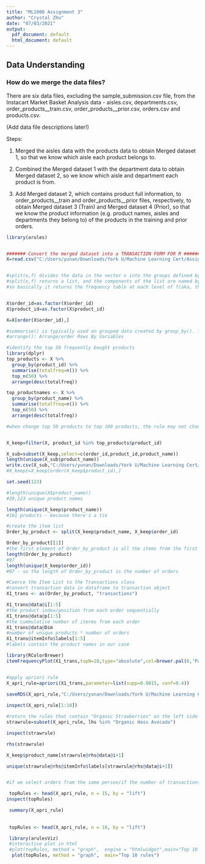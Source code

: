 ---
title: "ML1000 Assignment 3"
author: "Crystal Zhu"
date: "07/03/2021"
output:
  pdf_document: default
  html_document: default
---

## Data Understanding


### How do we merge the data files?


There are six data files, excluding the sample_submission.csv file, from the Instacart Market Basket Analysis data - aisles.csv, departments.csv, order_products__train.csv, order_products__prior.csv, orders.csv and products.csv.

(Add data file descriptions later!)

Steps:

1. Merged the aisles data with the products data to obtain Merged dataset 1, so that we know which aisle each product belongs to.

2. Combined the Merged dataset 1 with the department data to obtain Merged dataset 2, so we know which aisle and department each product is from.

3. Add Merged dataset 2, which contains product full information, to order_products__train and order_products__prior files, respectively, to obtain Merged dataset 3 (Train) and Merged dataset 4 (Prior), so that we know the product information (e.g. product names, aisles and departments they belong to) of the products in the training and prior orders.






```{r, message=FALSE, warning=FALSE}

library(arules)


####### Convert the merged dataset into a TRANSACTION FORM FOR R ############
X=read.csv("C:/Users/yunan/Downloads/York U/Machine Learning Cert/Assignment 3/data/orders_TRAIN_products_MERGED.csv")


#split(x,f) divides the data in the vector x into the groups defined by f
#split(x,f) returns a list, and the components of the list are named by the levels of f
#so basically it returns the frequency table at each level of f(aka, the frequency of each product in our cases)


X$order_id=as.factor(X$order_id)
X$product_id=as.factor(X$product_id)

X=X[order(X$order_id),]

#summarise() is typically used on grouped data created by group_by(). The output will have one row for each group (category)
#arrange(): Arrange/order Rows By Variables

#identify the top 50 frequently bought products
library(dplyr)
top_products <- X %>% 
  group_by(product_id) %>% 
  summarise(totalfreq=n()) %>%
  top_n(50) %>%
  arrange(desc(totalfreq))

top_productnames <- X %>% 
  group_by(product_name) %>% 
  summarise(totalfreq=n()) %>%
  top_n(50) %>%
  arrange(desc(totalfreq))

#when change top 50 products to top 100 products, the rule may not change much because the frequent pairs may come mostly from the frequent products, rather than the less frequently bought items


X_keep=filter(X, product_id %in% top_products$product_id)

X_sub=subset(X_keep,select=c(order_id,product_id,product_name))
length(unique(X_sub$product_name))
write.csv(X_sub,"C:/Users/yunan/Downloads/York U/Machine Learning Cert/Assignment 3/data/orders_TRAIN_products_MERGED_subset for association rule.csv",row.names = F )
#X_keep1=X_keep[order(X_keep$product_id),]

set.seed(123)

#length(unique(X$product_name))
#39,123 unique product names

length(unique(X_keep$product_name))
#101 products - because there's a tie

#create the item list
Order_by_product <- split(X_keep$product_name, X_keep$order_id)

Order_by_product[[1]]
#the first element of Order_by_product is all the items from the first order
length(Order_by_product)
#97
length(unique(X_keep$order_id))
#97 - so the length of Order_by_product is the number of orders

#Coerce the Item List to the Transactions class
#convert transaction data in dataframe to transaction object
X1_trans <- as(Order_by_product, "transactions")

X1_trans@data@i[1:5]
#the product index/position from each order sequentially
X1_trans@data@p[1:5]
#the cummulative number of iterms from each order
X1_trans@data@Dim
#number of unique products * number of orders
X1_trans@itemInfo$labels[1:5]
#labels contain the product names in our case

library(RColorBrewer)
itemFrequencyPlot(X1_trans,topN=10,type="absolute",col=brewer.pal(8,'Pastel2'), main="Absolute Item Frequency Plot")


#apply apriori rule
X_apri_rule=apriori(X1_trans,parameter=list(supp=0.0015, conf=0.4))
                                                       
saveRDS(X_apri_rule,"C:/Users/yunan/Downloads/York U/Machine Learning Cert/Assignment 3/data/trained_rules.rds")

inspect(X_apri_rule[1:10])

#return the rules that contain "Organic Strawberries" on the left side (in the basket)
strawrule=subset(X_apri_rule, lhs %in% "Organic Hass Avocado")

inspect(strawrule)

rhs(strawrule)

X_keep$product_name[strawrule@rhs@data@i+1]

unique(strawrule@rhs@itemInfo$labels[strawrule@rhs@data@i+1])


#if we select orders from the same person/if the number of transactions is not large, the overlapping of products from different products tend to be small - so the rules are mostly of single products!

 topRules <- head(X_apri_rule, n = 15, by = "lift")
inspect(topRules)

 summary(X_apri_rule)
 
 
 topRules <- head(X_apri_rule, n = 10, by = "lift")

 library(arulesViz)
 #interactive plot in html
 #plot(topRules, method = "graph",  engine = "htmlwidget",main="Top 10 rules")
  plot(topRules, method = "graph",  main="Top 10 rules")

```


